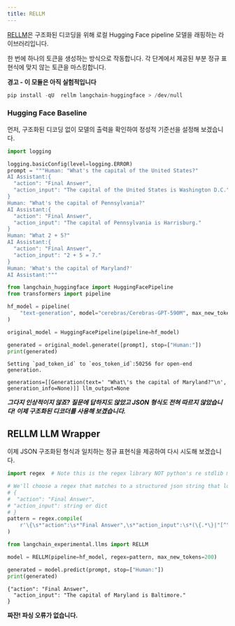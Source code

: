 ```yaml
---
title: RELLM
---
```


[RELLM](https://github.com/r2d4/rellm)은 구조화된 디코딩을 위해 로컬 Hugging Face pipeline 모델을 래핑하는 라이브러리입니다.

한 번에 하나의 토큰을 생성하는 방식으로 작동합니다. 각 단계에서 제공된 부분 정규 표현식에 맞지 않는 토큰을 마스킹합니다.

**경고 - 이 모듈은 아직 실험적입니다**

```python
pip install -qU  rellm langchain-huggingface > /dev/null
```

### Hugging Face Baseline

먼저, 구조화된 디코딩 없이 모델의 출력을 확인하여 정성적 기준선을 설정해 보겠습니다.

```python
import logging

logging.basicConfig(level=logging.ERROR)
prompt = """Human: "What's the capital of the United States?"
AI Assistant:{
  "action": "Final Answer",
  "action_input": "The capital of the United States is Washington D.C."
}
Human: "What's the capital of Pennsylvania?"
AI Assistant:{
  "action": "Final Answer",
  "action_input": "The capital of Pennsylvania is Harrisburg."
}
Human: "What 2 + 5?"
AI Assistant:{
  "action": "Final Answer",
  "action_input": "2 + 5 = 7."
}
Human: 'What's the capital of Maryland?'
AI Assistant:"""
```

```python
from langchain_huggingface import HuggingFacePipeline
from transformers import pipeline

hf_model = pipeline(
    "text-generation", model="cerebras/Cerebras-GPT-590M", max_new_tokens=200
)

original_model = HuggingFacePipeline(pipeline=hf_model)

generated = original_model.generate([prompt], stop=["Human:"])
print(generated)
```

```output
Setting `pad_token_id` to `eos_token_id`:50256 for open-end generation.
```
```output
generations=[[Generation(text=' "What\'s the capital of Maryland?"\n', generation_info=None)]] llm_output=None
```

***그다지 인상적이지 않죠? 질문에 답하지도 않았고 JSON 형식도 전혀 따르지 않았습니다! 이제 구조화된 디코더를 사용해 보겠습니다.***

## RELLM LLM Wrapper

이제 JSON 구조화된 형식과 일치하는 정규 표현식을 제공하여 다시 시도해 보겠습니다.

```python
import regex  # Note this is the regex library NOT python's re stdlib module

# We'll choose a regex that matches to a structured json string that looks like:
# {
#  "action": "Final Answer",
# "action_input": string or dict
# }
pattern = regex.compile(
    r'\{\s*"action":\s*"Final Answer",\s*"action_input":\s*(\{.*\}|"[^"]*")\s*\}\nHuman:'
)
```

```python
from langchain_experimental.llms import RELLM

model = RELLM(pipeline=hf_model, regex=pattern, max_new_tokens=200)

generated = model.predict(prompt, stop=["Human:"])
print(generated)
```

```output
{"action": "Final Answer",
  "action_input": "The capital of Maryland is Baltimore."
}
```

**짜잔! 파싱 오류가 없습니다.**

```python

```